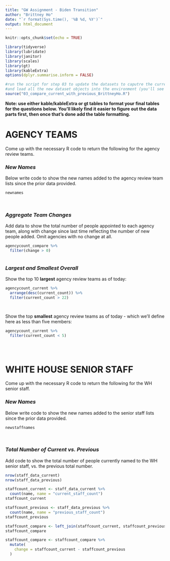 ```yaml
---
title: "GW Assignment - Biden Transition"
author: "Brittney Ho"
date: "`r format(Sys.time(), '%B %d, %Y')`"
output: html_document
---
```


```r
knitr::opts_chunk$set(echo = TRUE)

library(tidyverse)
library(lubridate)
library(janitor)
library(scales)
library(gt)
library(kableExtra)
options(dplyr.summarise.inform = FALSE)

#run the script for step 03 to update the datasets to caputre the current live verions
#and load all the new dataset objects into the environment (you'll see them populate on the upper right window)
source("03_compare_current_with_previous_BrittneyHo.R")


```

**Note: use either kable/kableExtra or gt tables to format your final tables for the questions below. You'll likely find it easier to figure out the data parts first, then once that's done add the table formatting.**

# AGENCY TEAMS

Come up with the necessary R code to return the following for the agency review teams.

### *New Names*

Below write code to show the new names added to the agency review team lists since the prior data provided.  
  

```r

newnames

 

```


### *Aggregate Team Changes*

Add data to show the total number of people appointed to each agency team, along with change since last time reflecting the number of new people added. Omit agencies with no change at all.  
  

```r

agencycount_compare %>%
  filter(change > 0)



```


### *Largest and Smallest Overall*

Show the top 10 **largest** agency review teams as of today:

```r

agencycount_current %>%
  arrange(desc(current_count)) %>%
  filter(current_count > 22)




```

Show the top **smallest** agency review teams as of today - which we'll define here as less than five members:

```r

agencycount_current %>%
  filter(current_count < 5)


 

```



# WHITE HOUSE SENIOR STAFF

Come up with the necessary R code to return the following for the WH senior staff.

### *New Names*

Below write code to show the new names added to the senior staff lists since the prior data provided.  
  

```r

newstaffnames

 

```


### *Total Number of Current vs. Previous*

Add code to show the total number of people currently named to the WH senior staff, vs. the previous total number.  
  

```r

nrow(staff_data_current)
nrow(staff_data_previous)

staffcount_current <- staff_data_current %>%
  count(name, name = "current_staff_count")
staffcount_current

staffcount_previous <- staff_data_previous %>%
  count(name, name = "previous_staff_count")
staffcount_previous

staffcount_compare <- left_join(staffcount_current, staffcount_previous, by = "name")
staffcount_compare

staffcount_compare <- staffcount_compare %>%
  mutate(
    change = staffcount_current - staffcount_previous
  )

```
